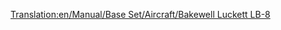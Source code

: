 [[Translation:en/Manual/Base Set/Aircraft/Bakewell Luckett LB-8]]

{{it/Manuale/Set base/Aeromobili/StatAeroplani|Name=Bakewell Luckett LB-8
|Image=[[File:en/Manual/Base Set/Aircraft/McDonnellDouglasDC-8.png|Bakewell Luckett LB-8]]
|Costo=157.844
|Velocità=952 km/h
|Annuale=28.860
|Progettato=1957 
|Vita=23
|Tipo=Grande
|Capacità=200 passeggeri e 30 sacchi postali
|Riadattabile=
*230 sacchi postali
*115 casse di beni
*58 tonnellate di cibo, borse di valori o sacchi di oro/diamanti
|Descrizione=Il Bakewell Luckett LB-8 è il primo aereo a quattro jet disponibile in gioco. Ha una capacità enorme, ma a scapito della sua affidabilità; ha la tendenza a schiantarsi su piccoli aeroporti e ha un costo iniziale elevato.
|Real-lifeWikilink=Douglas DC-8
|Real-life=[https://it.wikipedia.org/wiki/Douglas_DC-8 McDonnell Douglas DC-8]. Il nome Bakewell Luckett è in riferimento a due membri dello staff di controllo della qualità di Microprose: Richard Bakewell e Andrew Luckett.
}}